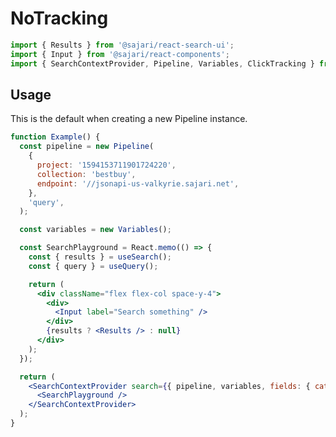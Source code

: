 
<SEO title="NoTracking" description="" />

# NoTracking

```js
import { Results } from '@sajari/react-search-ui';
import { Input } from '@sajari/react-components';
import { SearchContextProvider, Pipeline, Variables, ClickTracking } from '@sajari/react-hooks';
```

## Usage

This is the default when creating a new Pipeline instance.

```jsx
function Example() {
  const pipeline = new Pipeline(
    {
      project: '1594153711901724220',
      collection: 'bestbuy',
      endpoint: '//jsonapi-us-valkyrie.sajari.net',
    },
    'query',
  );

  const variables = new Variables();

  const SearchPlayground = React.memo(() => {
    const { results } = useSearch();
    const { query } = useQuery();

    return (
      <div className="flex flex-col space-y-4">
        <div>
          <Input label="Search something" />
        </div>
        {results ? <Results /> : null}
      </div>
    );
  });

  return (
    <SearchContextProvider search={{ pipeline, variables, fields: { category: 'brand', title: 'name' } }}>
      <SearchPlayground />
    </SearchContextProvider>
  );
}
```
